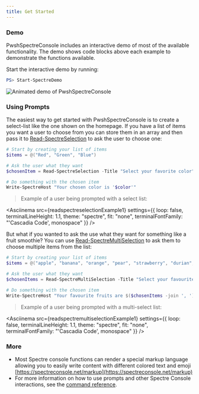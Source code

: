 ```yaml
---
title: Get Started
---
```



### Demo

PwshSpectreConsole includes an interactive demo of most of the available functionality. The demo shows code blocks above each example to demonstrate the functions available. 

Start the interactive demo by running:

```powershell
PS> Start-SpectreDemo
```

![Animated demo of PwshSpectreConsole](/demo.gif)

### Using Prompts

The easiest way to get started with PwshSpectreConsole is to create a select-list like the one shown on the homepage. If you have a list of items you want a user to choose from you can store them in an array and then pass it to [Read-SpectreSelection](../reference/read-spectreselection) to ask the user to choose one:

```powershell
# Start by creating your list of items
$items = @("Red", "Green", "Blue")

# Ask the user what they want
$chosenItem = Read-SpectreSelection -Title "Select your favorite color" -Choices $items -Color "Green"

# Do something with the chosen item
Write-SpectreHost "Your chosen color is '$color'"
```

> Example of a user being prompted with a select list:

<Asciinema
    src={readspectreselectionExample1}
    settings={{
        loop: false,
        terminalLineHeight: 1.1,
        theme: "spectre",
        fit: "none",
        terminalFontFamily: "'Cascadia Code', monospace"
    }}
/>

But what if you wanted to ask the use what they want for something like a fruit smoothie? You can use [Read-SpectreMultiSelection](../reference/read-spectremultiselection) to ask them to choose multiple items from the list:

```powershell
# Start by creating your list of items
$items = @("apple", "banana", "orange", "pear", "strawberry", "durian", "lemon")

# Ask the user what they want
$chosenItems = Read-SpectreMultiSelection -Title "Select your favourite fruits" -Choices $items

# Do something with the chosen item
Write-SpectreHost "Your favourite fruits are $($chosenItems -join ', ')"
```

> Example of a user being prompted with a multi-select list:

<Asciinema
    src={readspectremultiselectionExample1}
    settings={{
        loop: false,
        terminalLineHeight: 1.1,
        theme: "spectre",
        fit: "none",
        terminalFontFamily: "'Cascadia Code', monospace"
    }}
/>

### More

- Most Spectre console functions can render a special markup language allowing you to easily write content with different colored text and emoji [https://spectreconsole.net/markup](https://spectreconsole.net/markup)
- For more information on how to use prompts and other Spectre Console interactions, see the [command reference](/reference/config/set-spectrecolors/).
